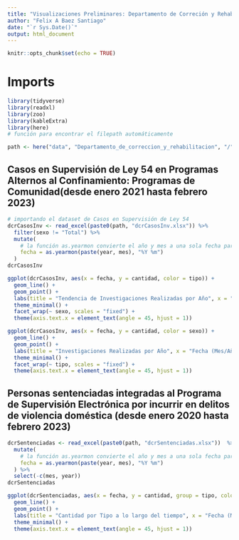 ```yaml
---
title: "Visualizaciones Preliminares: Departamento de Correción y Rehabilitación"
author: "Felix A Baez Santiago"
date: "`r Sys.Date()`"
output: html_document
---
```


```r
knitr::opts_chunk$set(echo = TRUE)
```

# Imports
```r
library(tidyverse)
library(readxl)
library(zoo)
library(kableExtra)
library(here)
# función para encontrar el filepath automáticamente 

path <- here("data", "Departamento_de_correccion_y_rehabilitacion", "/")
```

## Casos en Supervisión de Ley 54 en Programas Alternos al Confinamiento: Programas de Comunidad(desde enero 2021 hasta febrero 2023)
```r
# importando el dataset de Casos en Supervisión de Ley 54
dcrCasosInv <- read_excel(paste0(path, "dcrCasosInv.xlsx")) %>%
  filter(sexo != "Total") %>%
  mutate(
    # la función as.yearmon convierte el año y mes a una sola fecha para poderla visualizar apropiadamente, la función es parte del paquete zoo
    fecha = as.yearmon(paste(year, mes), "%Y %m")
  )
dcrCasosInv
```

```r
ggplot(dcrCasosInv, aes(x = fecha, y = cantidad, color = tipo)) +
  geom_line() +
  geom_point() +
  labs(title = "Tendencia de Investigaciones Realizadas por Año", x = "Fecha (Mes/Año)", y = "Cantidad de Casos") +
  theme_minimal() +
  facet_wrap(~ sexo, scales = "fixed") +
  theme(axis.text.x = element_text(angle = 45, hjust = 1))

ggplot(dcrCasosInv, aes(x = fecha, y = cantidad, color = sexo)) +
  geom_line() +
  geom_point() +
  labs(title = "Investigaciones Realizadas por Año", x = "Fecha (Mes/Año)", y = "Cantidad") +
  theme_minimal() +
  facet_wrap(~ tipo, scales = "fixed") +
  theme(axis.text.x = element_text(angle = 45, hjust = 1))
```

## Personas sentenciadas integradas al Programa de Supervisión Electrónica por incurrir en delitos de violencia doméstica (desde enero 2020 hasta febrero 2023)
```r
dcrSentenciadas <- read_excel(paste0(path, "dcrSentenciadas.xlsx"))  %>%
  mutate(
    # la función as.yearmon convierte el año y mes a una sola fecha para poderla visualizar apropiadamente, la función es parte del paquete zoo
    fecha = as.yearmon(paste(year, mes), "%Y %m")
  ) %>%
  select(-c(mes, year))
dcrSentenciadas
```

```r
ggplot(dcrSentenciadas, aes(x = fecha, y = cantidad, group = tipo, color = tipo)) + 
  geom_line() +
  geom_point() +
  labs(title = "Cantidad por Tipo a lo largo del tiempo", x = "Fecha (Mes/Año)", y = "Cantidad de Casos") +
  theme_minimal() +
  theme(axis.text.x = element_text(angle = 45, hjust = 1))
```







